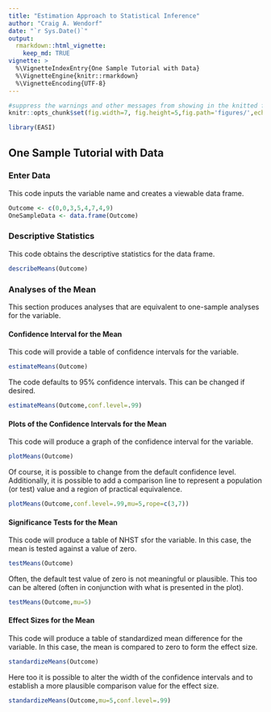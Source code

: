 ```yaml
---
title: "Estimation Approach to Statistical Inference"
author: "Craig A. Wendorf"
date: "`r Sys.Date()`"
output: 
  rmarkdown::html_vignette:
    keep_md: TRUE
vignette: >
  %\VignetteIndexEntry{One Sample Tutorial with Data}
  %\VignetteEngine{knitr::rmarkdown}
  %\VignetteEncoding{UTF-8}
---
```


```r
#suppress the warnings and other messages from showing in the knitted file.
knitr::opts_chunk$set(fig.width=7, fig.height=5,fig.path='figures/',echo=TRUE,warning=FALSE,message=FALSE)
```

```r
library(EASI)
```

## One Sample Tutorial with Data

### Enter Data

This code inputs the variable name and creates a viewable data frame.
```r
Outcome <- c(0,0,3,5,4,7,4,9)
OneSampleData <- data.frame(Outcome)
```

### Descriptive Statistics

This code obtains the descriptive statistics for the data frame.
```r
describeMeans(Outcome)
```

### Analyses of the Mean

This section produces analyses that are equivalent to one-sample analyses for the variable.

#### Confidence Interval for the Mean

This code will provide a table of confidence intervals for the variable.
```r
estimateMeans(Outcome)
```

The code defaults to 95% confidence intervals. This can be changed if desired.
```r
estimateMeans(Outcome,conf.level=.99)
```

#### Plots of the Confidence Intervals for the Mean

This code will produce a graph of the confidence interval for the variable.
```r
plotMeans(Outcome)
```

Of course, it is possible to change from the default confidence level. Additionally, it is possible to add a comparison line to represent a population (or test) value and a region of practical equivalence.
```r
plotMeans(Outcome,conf.level=.99,mu=5,rope=c(3,7))
```

#### Significance Tests for the Mean

This code will produce a table of NHST sfor the variable. In this case, the mean is tested against a value of zero.
```r
testMeans(Outcome)
```

Often, the default test value of zero is not meaningful or plausible. This too can be altered (often in conjunction with what is presented in the plot).
```r
testMeans(Outcome,mu=5)
```

#### Effect Sizes for the Mean

This code will produce a table of standardized mean difference for the variable. In this case, the mean is compared to zero to form the effect size.
```r
standardizeMeans(Outcome)
```

Here too it is possible to alter the width of the confidence intervals and to establish a more plausible comparison value for the effect size.
```r
standardizeMeans(Outcome,mu=5,conf.level=.99)
```

